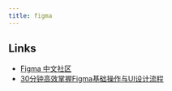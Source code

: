 ```yaml
---
title: figma
---
```




## Links

* [Figma 中文社区](https://www.figma.cool/)
* [30分钟高效掌握Figma基础操作与UI设计流程](https://www.bilibili.com/video/BV1QzADeFEcF/?spm_id_from=333.1387.upload.video_card.click&vd_source=8eaef37d5ce81d1c71d4b752bc25a525)
